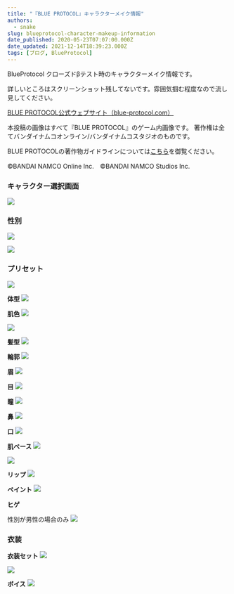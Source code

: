 ```yaml
---
title: "『BLUE PROTOCOL』キャラクターメイク情報"
authors:
  - snake
slug: blueprotocol-character-makeup-information
date_published: 2020-05-23T07:07:00.000Z
date_updated: 2021-12-14T18:39:23.000Z
tags: [ブログ, BlueProtocol]
---
```


BlueProtocol クローズドβテスト時のキャラクターメイク情報です。

詳しいところはスクリーンショット残してないです。雰囲気掴む程度なので流し見してください。

[BLUE PROTOCOL公式ウェブサイト（blue-protocol.com）](https://blue-protocol.com/)

本投稿の画像はすべて『BLUE PROTOCOL』のゲーム内画像です。
著作権は全てバンダイナムコオンライン/バンダイナムコスタジオのものです。

BLUE PROTOCOLの著作物ガイドラインについては[こちら](https://blue-protocol.com/support/guideline/)を御覧ください。

©BANDAI NAMCO Online Inc.　©BANDAI NAMCO Studios Inc.

### キャラクター選択画面

![](https://i.imgur.com/2T19pEh.png)

### 性別

![](https://i.imgur.com/NSE8i52.png)

![](https://i.imgur.com/iJ01xEb.png)

### プリセット

![](https://i.imgur.com/4DwRRBd.png)

**体型**
![](https://i.imgur.com/AWBrHGT.png)

**肌色**
![](https://i.imgur.com/42lfkje.png)

![](https://i.imgur.com/uA0v5O8.png)

**髪型**
![](https://i.imgur.com/bKi1BiC.png)

**輪郭**
![](https://i.imgur.com/n2DM9Cb.png)

**眉**
![](https://i.imgur.com/BrntZAi.png)

**目**
![](https://i.imgur.com/HG8wkew.png)

**瞳**
![](https://i.imgur.com/dFDS45Y.png)

**鼻**
![](https://i.imgur.com/5uKALOe.png)

**口**
![](https://i.imgur.com/j9URWnV.png)

**肌ベース**
![](https://i.imgur.com/3EPRGHt.png)

![](https://i.imgur.com/GuqPCHC.png)

**リップ**
![](https://i.imgur.com/imo6jYV.png)

**ペイント**
![](https://i.imgur.com/aqsrqfI.png)

**ヒゲ**

性別が男性の場合のみ
![](https://i.imgur.com/4Y4z9FU.png)

### 衣装

**衣装セット**
![](https://i.imgur.com/o6nGmGv.png)

![](https://i.imgur.com/MS2W2Nc.png)

**ボイス**
![](https://i.imgur.com/wh3859q.png)
